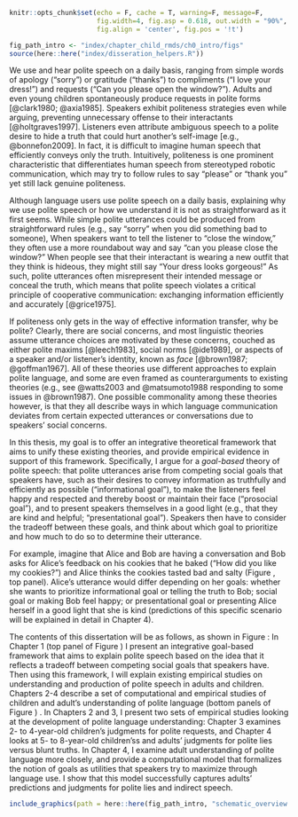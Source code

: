 ```r
knitr::opts_chunk$set(echo = F, cache = T, warning=F, message=F, 
                      fig.width=4, fig.asp = 0.618, out.width = "90%", 
                      fig.align = 'center', fig.pos = '!t')

fig_path_intro <- "index/chapter_child_rmds/ch0_intro/figs"
source(here::here("index/disseration_helpers.R"))
```

We use and hear polite speech on a daily basis, ranging from simple words of apology (“sorry”) or gratitude (“thanks”) to compliments (“I love your dress!”) and requests (“Can you please open the window?”).
Adults and even young children spontaneously produce requests in polite forms [@clark1980; @axia1985]. 
Speakers exhibit politeness strategies even while arguing, preventing unnecessary offense to their interactants [@holtgraves1997]. 
Listeners even attribute ambiguous speech to a polite desire to hide a truth that could hurt another’s self-image [e.g., @bonnefon2009]. 
In fact, it is difficult to imagine human speech that efficiently conveys only the truth. 
Intuitively, politeness is one prominent characteristic that differentiates human speech from stereotyped robotic communication, which may try to follow rules to say “please” or “thank you” yet still lack genuine politeness.

Although language users use polite speech on a daily basis, explaining why we use polite speech or how we understand it is not as straightforward as it first seems.
While simple polite utterances could be produced from straightforward rules (e.g., say “sorry” when you did something bad to someone), 
When speakers want to tell the listener to “close the window,” they often use a more roundabout way and say “can you please close the window?”
When people see that their interactant is wearing a new outfit that they think is hideous, they might still say “Your dress looks gorgeous!”
As such, polite utterances often misrepresent their intended message or conceal the truth,
which means that polite speech violates a critical principle of cooperative communication: exchanging information efficiently and accurately [@grice1975].

If politeness only gets in the way of effective information transfer, why be polite?
Clearly, there are social concerns, and most linguistic theories assume utterance choices are motivated by these concerns, couched as either polite maxims [@leech1983], social norms [@ide1989], or aspects of a speaker and/or listener’s identity, known as *face* [@brown1987; @goffman1967]. 
All of these theories use different approaches to explain polite language, and some are even framed as counterarguments to existing theories (e.g., see @watts2003 and @matsumoto1988 responding to some issues in @brown1987). One possible commonality among these theories however, is that they all describe ways in which language communication deviates from certain expected utterances or conversations due to speakers’ social concerns. 

In this thesis, my goal is to offer an integrative theoretical framework that aims to unify these existing theories, and provide empirical evidence in support of this framework. Specifically, I argue for a *goal-based* theory of polite speech: that polite utterances arise from competing social goals that speakers have, such as their desires to convey information as truthfully and efficiently as possible ("informational goal"), to make the listeners feel happy and respected and thereby boost or maintain their face ("prosocial goal"), and to present speakers themselves in a good light (e.g., that they are kind and helpful; "presentational goal"). Speakers then have to consider the tradeoff between these goals, and think about which goal to prioritize and how much to do so to determine their utterance.

For example, imagine that Alice and Bob are having a conversation and Bob asks for Alice's feedback on his cookies that he baked ("How did you like my cookies?") and Alice thinks the cookies tasted bad and salty (Figure\ \ref{fig:schematic-overview}, top panel). Alice's utterance would differ depending on her goals: whether she wants to prioritize informational goal or telling the truth to Bob; social goal or making Bob feel happy; or presentational goal or presenting Alice herself in a good light that she is kind (predictions of this specific scenario will be explained in detail in Chapter 4).

The contents of this dissertation will be as follows, as shown in Figure\ \ref{fig:schematic-overview}:
In Chapter 1 (top panel of Figure\ \ref{fig:schematic-overview}) I present an integrative goal-based framework that aims to explain polite speech based on the idea that it reflects a tradeoff between competing social goals that speakers have. Then using this framework, I will explain existing empirical studies on understanding and production of polite speech in adults and children. 
Chapters 2-4 describe a set of computational and empirical studies of children and adult's understanding of polite language (bottom panels of Figure\ \ref{fig:schematic-overview}) . 
In Chapters 2 and 3, I present two sets of empirical studies looking at the development of polite language understanding: 
Chapter 3 examines 2- to 4-year-old children’s judgments for polite requests, 
and Chapter 4 looks at 5- to 8-year-old children'ss and adults’ judgments for polite lies versus blunt truths.
In Chapter 4, I examine adult understanding of polite language more closely, and provide a computational model that formalizes the notion of goals as utilities that speakers try to maximize through language use. I show that this model successfully captures adults’ predictions and judgments for polite lies and indirect speech. 

```r

include_graphics(path = here::here(fig_path_intro, "schematic_overview.jpg"))
```
